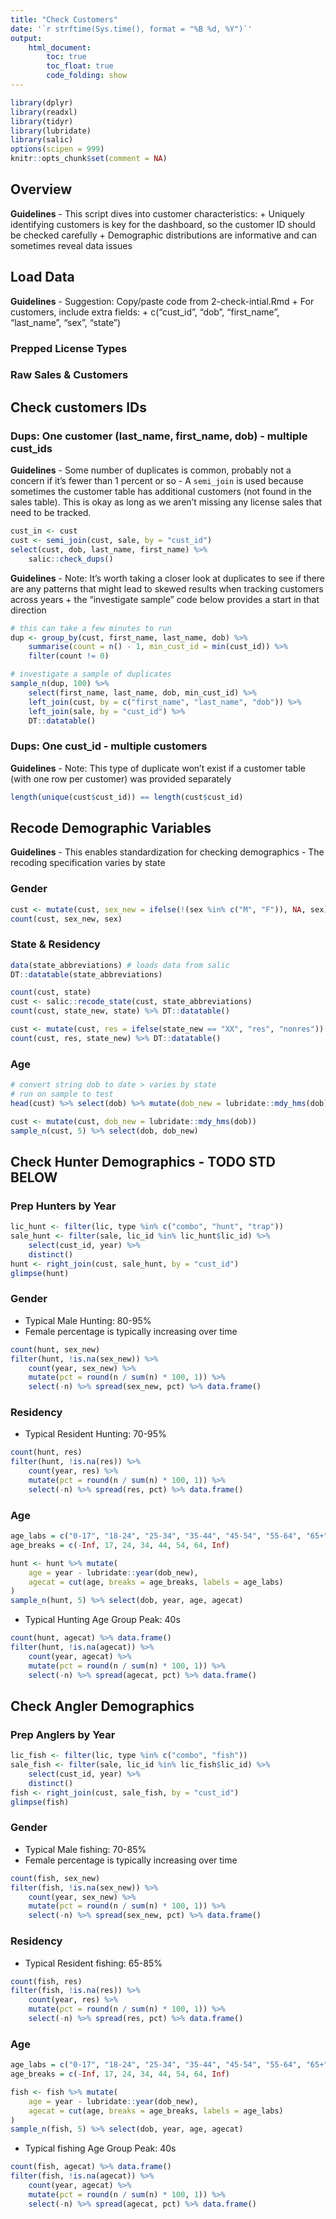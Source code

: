 ```yaml
---
title: "Check Customers"
date: '`r strftime(Sys.time(), format = "%B %d, %Y")`'
output: 
    html_document:
        toc: true
        toc_float: true
        code_folding: show
---
```


```r
library(dplyr)
library(readxl)
library(tidyr)
library(lubridate)
library(salic)
options(scipen = 999)
knitr::opts_chunk$set(comment = NA)
```

## Overview

**Guidelines**
- This script dives into customer characteristics:
    + Uniquely identifying customers is key for the dashboard, so the customer ID should be checked carefully
    + Demographic distributions are informative and can sometimes reveal data issues

## Load Data

**Guidelines**
- Suggestion: Copy/paste code from 2-check-intial.Rmd
    + For customers, include extra fields: 
    + c("cust_id", "dob", "first_name", "last_name", "sex", "state")

### Prepped License Types

### Raw Sales & Customers

## Check customers IDs

### Dups: One customer (last_name, first_name, dob) - multiple cust_ids

**Guidelines**
- Some number of duplicates is common, probably not a concern if it's fewer than 1 percent or so
- A `semi_join` is used because sometimes the customer table has additional customers (not found in the sales table). This is okay as long as we aren't missing any license sales that need to be tracked.

```r
cust_in <- cust
cust <- semi_join(cust, sale, by = "cust_id")
select(cust, dob, last_name, first_name) %>%
    salic::check_dups()
```

**Guidelines**
- Note: It's worth taking a closer look at duplicates to see if there are any patterns that might lead to skewed results when tracking customers across years
    + the "investigate sample" code below provides a start in that direction

```r
# this can take a few minutes to run
dup <- group_by(cust, first_name, last_name, dob) %>%
	summarise(count = n() - 1, min_cust_id = min(cust_id)) %>% 
	filter(count != 0)
```

```r
# investigate a sample of duplicates
sample_n(dup, 100) %>%
    select(first_name, last_name, dob, min_cust_id) %>%
    left_join(cust, by = c("first_name", "last_name", "dob")) %>%
    left_join(sale, by = "cust_id") %>%
    DT::datatable()
```

### Dups: One cust_id - multiple customers

**Guidelines**
- Note: This type of duplicate won't exist if a customer table (with one row per customer) was provided separately

```r
length(unique(cust$cust_id)) == length(cust$cust_id)
```

## Recode Demographic Variables

**Guidelines**
- This enables standardization for checking demographics
- The recoding specification varies by state

### Gender

```r
cust <- mutate(cust, sex_new = ifelse(!(sex %in% c("M", "F")), NA, sex))
count(cust, sex_new, sex)
```

### State & Residency

```r
data(state_abbreviations) # loads data from salic
DT::datatable(state_abbreviations)
```

```r
count(cust, state)
cust <- salic::recode_state(cust, state_abbreviations)
count(cust, state_new, state) %>% DT::datatable()
```

```r
cust <- mutate(cust, res = ifelse(state_new == "XX", "res", "nonres"))
count(cust, res, state_new) %>% DT::datatable()
```

### Age

```r
# convert string dob to date > varies by state
# run on sample to test
head(cust) %>% select(dob) %>% mutate(dob_new = lubridate::mdy_hms(dob))

cust <- mutate(cust, dob_new = lubridate::mdy_hms(dob))
sample_n(cust, 5) %>% select(dob, dob_new)
```

## Check Hunter Demographics - TODO STD BELOW

### Prep Hunters by Year

```r
lic_hunt <- filter(lic, type %in% c("combo", "hunt", "trap"))
sale_hunt <- filter(sale, lic_id %in% lic_hunt$lic_id) %>% 
    select(cust_id, year) %>% 
    distinct()
hunt <- right_join(cust, sale_hunt, by = "cust_id")
glimpse(hunt)
```

### Gender

- Typical Male Hunting: 80-95%
- Female percentage is typically increasing over time

```r
count(hunt, sex_new)
filter(hunt, !is.na(sex_new)) %>%
    count(year, sex_new) %>% 
    mutate(pct = round(n / sum(n) * 100, 1)) %>%
    select(-n) %>% spread(sex_new, pct) %>% data.frame()
```

### Residency

- Typical Resident Hunting: 70-95%

```r
count(hunt, res)
filter(hunt, !is.na(res)) %>%
    count(year, res) %>% 
    mutate(pct = round(n / sum(n) * 100, 1)) %>%
    select(-n) %>% spread(res, pct) %>% data.frame()
```

### Age

```r
age_labs = c("0-17", "18-24", "25-34", "35-44", "45-54", "55-64", "65+")
age_breaks = c(-Inf, 17, 24, 34, 44, 54, 64, Inf)

hunt <- hunt %>% mutate(
    age = year - lubridate::year(dob_new),
    agecat = cut(age, breaks = age_breaks, labels = age_labs)
)
sample_n(hunt, 5) %>% select(dob, year, age, agecat)
```

- Typical Hunting Age Group Peak: 40s

```r
count(hunt, agecat) %>% data.frame()
filter(hunt, !is.na(agecat)) %>%
    count(year, agecat) %>% 
    mutate(pct = round(n / sum(n) * 100, 1)) %>%
    select(-n) %>% spread(agecat, pct) %>% data.frame()
```

## Check Angler Demographics

### Prep Anglers by Year

```r
lic_fish <- filter(lic, type %in% c("combo", "fish"))
sale_fish <- filter(sale, lic_id %in% lic_fish$lic_id) %>% 
    select(cust_id, year) %>% 
    distinct()
fish <- right_join(cust, sale_fish, by = "cust_id")
glimpse(fish)
```

### Gender

- Typical Male fishing: 70-85%
- Female percentage is typically increasing over time

```r
count(fish, sex_new)
filter(fish, !is.na(sex_new)) %>%
    count(year, sex_new) %>% 
    mutate(pct = round(n / sum(n) * 100, 1)) %>%
    select(-n) %>% spread(sex_new, pct) %>% data.frame()
```

### Residency

- Typical Resident fishing: 65-85%

```r
count(fish, res)
filter(fish, !is.na(res)) %>%
    count(year, res) %>% 
    mutate(pct = round(n / sum(n) * 100, 1)) %>%
    select(-n) %>% spread(res, pct) %>% data.frame()
```

### Age

```r
age_labs = c("0-17", "18-24", "25-34", "35-44", "45-54", "55-64", "65+")
age_breaks = c(-Inf, 17, 24, 34, 44, 54, 64, Inf)

fish <- fish %>% mutate(
    age = year - lubridate::year(dob_new),
    agecat = cut(age, breaks = age_breaks, labels = age_labs)
)
sample_n(fish, 5) %>% select(dob, year, age, agecat)
```

- Typical fishing Age Group Peak: 40s

```r
count(fish, agecat) %>% data.frame()
filter(fish, !is.na(agecat)) %>%
    count(year, agecat) %>% 
    mutate(pct = round(n / sum(n) * 100, 1)) %>%
    select(-n) %>% spread(agecat, pct) %>% data.frame()
```
